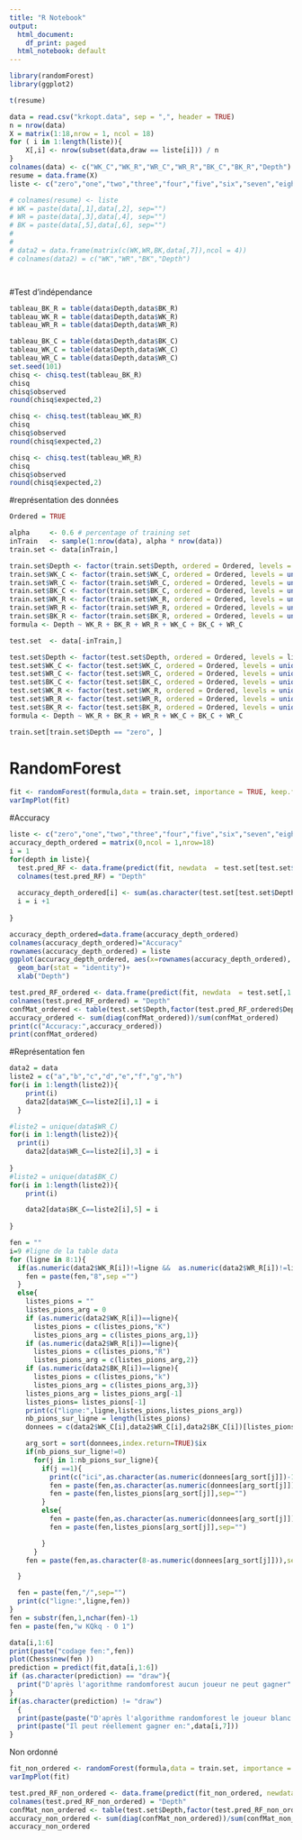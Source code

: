 ---
title: "R Notebook"
output:
  html_document:
    df_print: paged
  html_notebook: default
---

```{r}

library(randomForest)
library(ggplot2)
```
```{r}
t(resume)
```

```{r}
data = read.csv("krkopt.data", sep = ",", header = TRUE)
n = nrow(data)
X = matrix(1:18,nrow = 1, ncol = 18)
for ( i in 1:length(liste)){
    X[,i] <- nrow(subset(data,draw == liste[i])) / n
}
colnames(data) <- c("WK_C","WK_R","WR_C","WR_R","BK_C","BK_R","Depth")
resume = data.frame(X)
liste <- c("zero","one","two","three","four","five","six","seven","eight","nine","ten","eleven","twelve","thirteen","fourteen","fifteen","sixteen","draw")

# colnames(resume) <- liste
# WK = paste(data[,1],data[,2], sep="")
# WR = paste(data[,3],data[,4], sep="")
# BK = paste(data[,5],data[,6], sep="")
# 
# 
# data2 = data.frame(matrix(c(WK,WR,BK,data[,7]),ncol = 4))
# colnames(data2) = c("WK","WR","BK","Depth")




```
#Test d'indépendance
```{r tests d'indépendances}
tableau_BK_R = table(data$Depth,data$BK_R)
tableau_WK_R = table(data$Depth,data$WK_R)
tableau_WR_R = table(data$Depth,data$WR_R)

tableau_BK_C = table(data$Depth,data$BK_C)
tableau_WK_C = table(data$Depth,data$WK_C)
tableau_WR_C = table(data$Depth,data$WR_C)
set.seed(101)
chisq <- chisq.test(tableau_BK_R)
chisq
chisq$observed
round(chisq$expected,2)

chisq <- chisq.test(tableau_WK_R)
chisq
chisq$observed
round(chisq$expected,2)

chisq <- chisq.test(tableau_WR_R)
chisq
chisq$observed
round(chisq$expected,2)
```





#représentation des données

```{r données ordonnées ou pas}
Ordered = TRUE
```




```{r}
alpha     <- 0.6 # percentage of training set
inTrain   <- sample(1:nrow(data), alpha * nrow(data))
train.set <- data[inTrain,]

train.set$Depth <- factor(train.set$Depth, ordered = Ordered, levels = liste)
train.set$WK_C <- factor(train.set$WK_C, ordered = Ordered, levels = unique(data$WK_C))
train.set$WR_C <- factor(train.set$WR_C, ordered = Ordered, levels = unique(data$WR_C))
train.set$BK_C <- factor(train.set$BK_C, ordered = Ordered, levels = unique(data$BK_C))
train.set$WK_R <- factor(train.set$WK_R, ordered = Ordered, levels = unique(data$WK_R))
train.set$WR_R <- factor(train.set$WR_R, ordered = Ordered, levels = unique(data$WR_R))
train.set$BK_R <- factor(train.set$BK_R, ordered = Ordered, levels = unique(data$BK_R))
formula <- Depth ~ WK_R + BK_R + WR_R + WK_C + BK_C + WR_C

```


```{r}
test.set  <- data[-inTrain,]

test.set$Depth <- factor(test.set$Depth, ordered = Ordered, levels = liste)
test.set$WK_C <- factor(test.set$WK_C, ordered = Ordered, levels = unique(data$WK_C))
test.set$WR_C <- factor(test.set$WR_C, ordered = Ordered, levels = unique(data$WR_C))
test.set$BK_C <- factor(test.set$BK_C, ordered = Ordered, levels = unique(data$BK_C))
test.set$WK_R <- factor(test.set$WK_R, ordered = Ordered, levels = unique(data$WK_R))
test.set$WR_R <- factor(test.set$WR_R, ordered = Ordered, levels = unique(data$WR_R))
test.set$BK_R <- factor(test.set$BK_R, ordered = Ordered, levels = unique(data$BK_R))
formula <- Depth ~ WK_R + BK_R + WR_R + WK_C + BK_C + WR_C
```



```{r}
train.set[train.set$Depth == "zero", ]

```
# RandomForest
```{r Random forest model}
fit <- randomForest(formula,data = train.set, importance = TRUE, keep.forest = TRUE)
varImpPlot(fit)
```

#Accuracy

```{r accuracy selon la profondeur}
liste <- c("zero","one","two","three","four","five","six","seven","eight","nine","ten","eleven","twelve","thirteen","fourteen","fifteen","sixteen","draw")
accuracy_depth_ordered = matrix(0,ncol = 1,nrow=18)
i = 1
for(depth in liste){
  test.pred_RF <- data.frame(predict(fit, newdata  = test.set[test.set$Depth==depth,], type = "class"))
  colnames(test.pred_RF) = "Depth"
  
  accuracy_depth_ordered[i] <- sum(as.character(test.set[test.set$Depth==depth,7]) == as.character(test.pred_RF[,1]))/length(test.set[test.set$Depth==depth,7]) 
  i = i +1
  
}
```



```{r}


accuracy_depth_ordered=data.frame(accuracy_depth_ordered)
colnames(accuracy_depth_ordered)="Accuracy"
rownames(accuracy_depth_ordered) = liste
ggplot(accuracy_depth_ordered, aes(x=rownames(accuracy_depth_ordered), y=Accuracy)) + 
  geom_bar(stat = "identity")+
  xlab("Depth")
```

```{r accuracy  à partir de la matrice de confusion}
test.pred_RF_ordered <- data.frame(predict(fit, newdata  = test.set[,1:6], type = "class"))
colnames(test.pred_RF_ordered) = "Depth"
confMat_ordered <- table(test.set$Depth,factor(test.pred_RF_ordered$Depth))
accuracy_ordered <- sum(diag(confMat_ordered))/sum(confMat_ordered)
print(c("Accuracy:",accuracy_ordered))
print(confMat_ordered)
```

#Représentation fen


```{r encodage des colonne pour plus facilement convertir la table en table fen}
data2 = data
liste2 = c("a","b","c","d","e","f","g","h")
for(i in 1:length(liste2)){
    print(i)
    data2[data$WK_C==liste2[i],1] = i
  }   

#liste2 = unique(data$WR_C)
for(i in 1:length(liste2)){
  print(i)
    data2[data$WR_C==liste2[i],3] = i
      
}
#liste2 = unique(data$BK_C)
for(i in 1:length(liste2)){
    print(i)

    data2[data$BK_C==liste2[i],5] = i
       
}
```


```{r Conversion pour une ligne de data2}
fen = ""
i=9 #ligne de la table data
for (ligne in 8:1){
  if(as.numeric(data2$WK_R[i])!=ligne &&  as.numeric(data2$WR_R[i])!=ligne && as.numeric(data2$BK_R[i]!=ligne)) {
    fen = paste(fen,"8",sep ="")
  }
  else{
    listes_pions = ""
    listes_pions_arg = 0
    if (as.numeric(data2$WK_R[i])==ligne){
      listes_pions = c(listes_pions,"K")
      listes_pions_arg = c(listes_pions_arg,1)}
    if (as.numeric(data2$WR_R[i])==ligne){
      listes_pions = c(listes_pions,"R")
      listes_pions_arg = c(listes_pions_arg,2)}
    if (as.numeric(data2$BK_R[i])==ligne){
      listes_pions = c(listes_pions,"k")
      listes_pions_arg = c(listes_pions_arg,3)}
    listes_pions_arg = listes_pions_arg[-1]
    listes_pions= listes_pions[-1]
    print(c("ligne:",ligne,listes_pions,listes_pions_arg))
    nb_pions_sur_ligne = length(listes_pions)
    donnees = c(data2$WK_C[i],data2$WR_C[i],data2$BK_C[i])[listes_pions_arg]

    arg_sort = sort(donnees,index.return=TRUE)$ix
    if(nb_pions_sur_ligne!=0)
      for(j in 1:nb_pions_sur_ligne){
        if(j ==1){
          print(c("ici",as.character(as.numeric(donnees[arg_sort[j]])-1)))
          fen = paste(fen,as.character(as.numeric(donnees[arg_sort[j]])-1),sep="")
          fen = paste(fen,listes_pions[arg_sort[j]],sep="")
        }
        else{
          fen = paste(fen,as.character(as.numeric(donnees[arg_sort[j]])-as.numeric(donnees[arg_sort[j-1]])-1),sep="")
          fen = paste(fen,listes_pions[arg_sort[j]],sep="")

        }
      }
    fen = paste(fen,as.character(8-as.numeric(donnees[arg_sort[j]])),sep="")

  }

  fen = paste(fen,"/",sep="")
  print(c("ligne:",ligne,fen))
}
fen = substr(fen,1,nchar(fen)-1)
fen = paste(fen,"w KQkq - 0 1")
```


```{r Prédiction sur cette même ligne i}
data[i,1:6]
print(paste("codage fen:",fen))
plot(Chess$new(fen ))
prediction = predict(fit,data[i,1:6])
if (as.character(prediction) == "draw"){
  print("D'après l'agorithme randomforest aucun joueur ne peut gagner" )
}
if(as.character(prediction) != "draw")
  {
  print(paste(paste("D'après l'algorithme randomforest le joueur blanc peut gagner en:(",prediction),"coups"))
  print(paste("Il peut réellement gagner en:",data[i,7]))
}
```








################################# Non ordonné########################

```{r }
fit_non_ordered <- randomForest(formula,data = train.set, importance = TRUE, keep.forest = TRUE)
varImpPlot(fit)
```

```{r}
test.pred_RF_non_ordered <- data.frame(predict(fit_non_ordered, newdata  = test.set, type = "class"))
colnames(test.pred_RF_non_ordered) = "Depth"
confMat_non_ordered <- table(test.set$Depth,factor(test.pred_RF_non_ordered$Depth))
accuracy_non_ordered <- sum(diag(confMat_non_ordered))/sum(confMat_non_ordered)
accuracy_non_ordered
```








